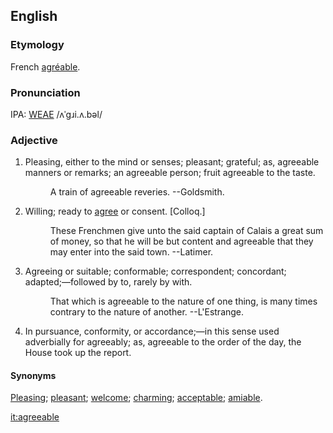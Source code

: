 ==English==
===Etymology===
French [[agréable]].

===Pronunciation===
IPA: [[WEAE]] /ʌˈgɹi.ʌ.bəl/

===Adjective===
# Pleasing, either to the mind or senses; pleasant; grateful; as, agreeable manners or remarks; an agreeable  person; fruit agreeable to the taste.
#:    A train of agreeable reveries. --Goldsmith.
# Willing; ready to [[agree]] or consent. [Colloq.]
#:    These Frenchmen give unto the said captain of Calais a great sum of money, so that he will be but content and agreeable that they may enter into the said town. --Latimer.
# Agreeing or suitable; conformable; correspondent; concordant; adapted;&mdash;followed by to, rarely by with.
#:    That which is agreeable to the nature of one thing, is many times contrary to the nature of another. --L'Estrange.
# In pursuance, conformity, or accordance;&mdash;in this sense used adverbially for agreeably; as, agreeable to the order of the day, the House took up the report.

====Synonyms====
[[Pleasing]]; [[pleasant]]; [[welcome]]; [[charming]]; [[acceptable]]; [[amiable]].

[[it:agreeable]]